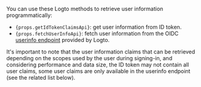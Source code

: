 You can use these Logto methods to retrieve user information programmatically:

- <code>{props.getIdTokenClaimsApi}</code>: get user information from ID token.
- <code>{props.fetchUserInfoApi}</code>: fetch user information from the OIDC [userinfo
  endpoint](https://openid.net/specs/openid-connect-core-1_0.html#UserInfo) provided by Logto.

It's important to note that the user information claims that can be retrieved depending on the
scopes used by the user during signing-in, and considering performance and data size, the ID token
may not contain all user claims, some user claims are only available in the userinfo endpoint (see
the related list below).
